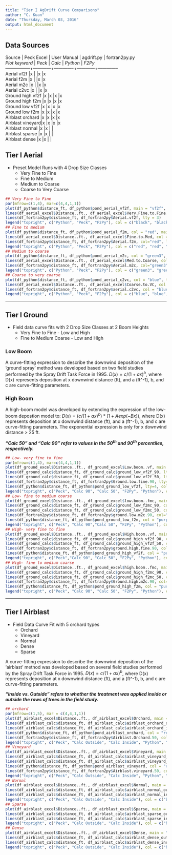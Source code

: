 ```yaml
---
title: "Tier I AgDrift Curve Comparisons"
author: "C. Kuan"
date: "Thursday, March 03, 2016"
output: html_document
---
```

## Data Sources  
  
Source           | Peck Excel | User Manual | agdrift.py | fortran2py.py  
_Plot keyword_   | _Peck_     | _Calc_      | _Python_   | _F2Py_         
-----------------+------------+-------------+------------+--------------  
Aerial vf2f      |x           |             |x           |x               
Aerial f2m       |x           |             |x           |x               
Aerial m2c       |x           |             |x           |x               
Aerial c2vc      |x           |             |x           |x               
Ground high vf2f |x           |x            |x           |x               
Ground high f2m  |x           |x            |x           |x               
Ground low vf2f  |x           |x            |x           |x               
Ground low f2m   |x           |x            |x           |x               
Airblast orchard |x           |x            |x           |x               
Airblast vineyard|x           |x            |x           |x               
Airblast normal  |x           |x            |            |                 
Airblast sparse  |x           |x            |            |                
Airblast dense   |x           |x            |            |                


## Tier I Aerial
* Preset Model Runs with 4 Drop Size Classes
    + Very Fine to Fine
    + Fine to Medium
    + Medium to Coarse
    + Coarse to Very Coarse
  
```r
## Very Fine to Fine
par(mfrow=c(1,4), mar=c(4,4,1,1))
plot(df_python$distance_ft, df_python$pond_aerial_vf2f, main = "vf2f", type = "l", xlab = "Distance (ft)", ylab = "Fraction of Deposition",xlim=c(0,300), ylim=c(0, 0.55))
lines(df_aerial_excel$Distance..ft., df_aerial_excel$Very.Fine.to.Fine, lty=2)
lines(df_fortran2py$distance_ft, df_fortran2py$Aerial.vf2f, lty = 3)
legend("topright", c("Python", "Peck", "F2Py"), col = c("black", "black", "black"), lty = c(1, 2, 3), bg = "gray90", cex=1)
## Fine to medium
plot(df_python$distance_ft, df_python$pond_aerial_f2m, col = "red", main = "f2m", type = "l", xlab = "Distance (ft)", ylab = "Fraction of Deposition",xlim=c(0,300), ylim=c(0, 0.55))
lines(df_aerial_excel$Distance..ft., df_aerial_excel$Fine.to.Med, col = "red", lty=2)
lines(df_fortran2py$distance_ft, df_fortran2py$Aerial.f2m, col="red", lty=3)
legend("topright", c("Python", "Peck", "F2Py"), col = c("red", "red", "red"), lty = c(1, 2, 3), bg = "gray90", cex=1)
## Medium to coarse
plot(df_python$distance_ft, df_python$pond_aerial_m2c, col = "green3", type = "l", main = "m2c", xlab = "Distance (ft)", ylab = "Fraction of Deposition",xlim=c(0,300), ylim=c(0, 0.55))
lines(df_aerial_excel$Distance..ft., df_aerial_excel$Med.to.Coarse, col = "green3", lty=2)
lines(df_fortran2py$distance_ft, df_fortran2py$Aerial.m2c, col="green3", lty=3)
legend("topright", c("Python", "Peck", "F2Py"), col = c("green3", "green3", "green3"), lty = c(1, 2, 3), bg = "gray90", cex=1)
## Coarse to very coarse
plot(df_python$distance_ft, df_python$pond_aerial_c2vc, col = "blue", type = "l", main = "c2vc", xlab = "Distance (ft)", ylab = "Fraction of Deposition",xlim=c(0,300), ylim=c(0, 0.55))
lines(df_aerial_excel$Distance..ft., df_aerial_excel$Coarse.to.VC, col = "blue", lty=2)
lines(df_fortran2py$distance_ft, df_fortran2py$aerial.c2vc, col = "blue", lty = 3)
legend("topright", c("Python", "Peck", "F2Py"), col = c("blue", "blue", "blue"), lty = c(1, 2, 3), bg = "gray90", cex=1)
```

***

## Tier I Ground
* Field data curve fits with 2 Drop Size Classes at 2 Boom Heights
    + Very Fine to Fine - Low and High
    + Fine to Medium Coarse - Low and High
  
### Low Boom
A curve-fitting expression to describe the downwind deposition of the 'ground spray' method was developed based on two field studies performed by the Spray Drift Task Force in 1995.   $D(x) = c/(1+ax)^{b}$, where D(x) represents deposition at x downwind distance (ft), and a (ft^-1), b, and c are curve-fitting parameters.

### High Boom
A high-boom model was developed by extending the expression of the low-boom depostion model to:  $D(x) = (c/(1+ax)^{b}) * (1+A exp(-Bx))$, where D(x) represents deposition at x downwind distance (ft), and a (ft^-1), b, and c are curve-fitting parameters. The exponential expression is only for x downwind distance > 25 ft.  

***"Calc 50" and "Calc 90" refer to values in the 50^th^ and 90^th^ percentiles, respectively.***

```r
## Low- very fine to fine
par(mfrow=c(1,4), mar=c(4,4,1,1))
plot(df_ground_excel$Distance..ft., df_ground_excel$Low.boom..vf, main = "Low vf2f", type = "l", xlab = "Distance (ft)", ylab = "Fraction of Deposition",xlim=c(0,300), ylim=c(0,0.5))
lines(df_ground_calc$distance_ft, df_ground_calc$ground_low_vf2f_90, lty=2, col = "blue")
lines(df_ground_calc$distance_ft, df_ground_calc$ground_low_vf2f_50, lty=2, col = "green3")
lines(df_fortran2py$distance_ft, df_fortran2py$Ground.low.fine.90, lty=3, col = "red")
lines(df_python$distance_ft, df_python$pond_ground_low_vf2f, lty=4, col = "purple")
legend("topright", c("Peck", "Calc 90", "Calc 50", "F2Py", "Python"), col = c("black", "blue","green3", "red", "purple"), lty = c(1, 2, 2, 3, 4), bg = "gray90", cex = 1)
## Low- fine to medium coarse
plot(df_ground_excel$Distance..ft., df_ground_excel$low.boom..fmc, main = "Low f2mc", type = "l", xlab = "Distance (ft)", ylab = "Fraction of Deposition",xlim=c(0,300), ylim=c(0,0.5))
lines(df_ground_calc$distance_ft, df_ground_calc$ground_low_f2mc_90, col = "blue", lty=2)
lines(df_ground_calc$distance_ft, df_ground_calc$ground_low_f2mc_50, col = "green3", lty=2)
lines(df_fortran2py$distance_ft, df_fortran2py$ground.low.m2c.90, col="red", lty=3)
lines(df_python$distance_ft, df_python$pond_ground_low_f2m, col = "purple", lty=4)
legend("topright", c("Peck", "Calc 90","Calc 50", "F2Py", "Python"), col = c("black", "blue","green3", "red", "purple"), lty = c(1, 2, 2, 3, 4), bg = "gray90", cex = 1)
## High- very fine to fine
plot(df_ground_excel$Distance..ft., df_ground_excel$High.boom..vf, main = "High Vf2f", type = "l", xlab = "Distance (ft)", ylab = "Fraction of Deposition",xlim=c(0,300), ylim=c(0,0.5))
lines(df_ground_calc$distance_ft, df_ground_calc$ground_high_vf2f_90, col = "blue", lty=2)
lines(df_ground_calc$distance_ft, df_ground_calc$ground_high_vf2f_50, col = "green3", lty=2)
lines(df_fortran2py$distance_ft, df_fortran2py$ground.high.fine.90, col="red",lty=3)
lines(df_python$distance_ft, df_python$pond_ground_high_vf2f, col = "purple", lty=4)
legend("topright", c("Peck","Calc 90", "Calc 50", "F2Py", "Python"), col = c("black", "blue","green3", "red", "purple"), lty = c(1, 2, 2, 3, 4), bg = "gray90", cex = 1)
## High- fine to medium coarse
plot(df_ground_excel$Distance..ft., df_ground_excel$high.boom..fmc, main = "High f2mc", type = "l", xlab = "Distance (ft)", ylab = "Fraction of Deposition",xlim=c(0,300), ylim=c(0,0.5))
lines(df_ground_calc$distance_ft, df_ground_calc$ground_high_f2mc_90, col = "blue", lty=2)
lines(df_ground_calc$distance_ft, df_ground_calc$ground_high_f2mc_50, col="green3",lty=2)
lines(df_fortran2py$distance_ft, df_fortran2py$Ground.high.m2c.90, col="red", lty=3)
lines(df_python$distance_ft, df_python$pond_ground_high_f2m, col = "purple", lty=4)
legend("topright", c("Peck", "Calc 90", "Calc 50", "F2Py", "Python"), col = c("black", "blue","green3", "red", "purple"), lty = c(1, 2, 2, 3, 4), bg = "gray90", cex = 1)
```

***

## Tier I Airblast
* Field Data Curve Fit with 5 orchard types
    + Orchard
    + Vineyard
    + Normal
    + Dense
    + Sparse

A curve-fitting expression to describe the downwind deposition of the 'airblast' method was developed based on several field studies performed by the Spray Drift Task Force in 1995.   $D(x) = c/(1+ax)^{b}$, where D(x) represents deposition at x downwind distance (ft), and a (ft^-1), b, and c are curve-fitting parameters. 

***"Inside vs. Outside" refers to whether the treatment was applied inside or outside the rows of trees in the field study.***

```r
## orchard
par(mfrow=c(1,5), mar = c(4,4,1,1))
plot(df_airblast_excel$Distance..ft., df_airblast_excel$Orchard, main = "Orchard", type = "l", xlab = "Distance (ft)", ylab = "Fraction of Deposition", xlim=c(0,300))
lines(df_airblast_calc$distance_ft, df_airblast_calc$airblast_orchard_outside, col="blue", lty=2)
lines(df_airblast_calc$distance_ft, df_airblast_calc$airblast_orchard_inside, col = "green3", lty=2)
lines(df_python$distance_ft, df_python$pond_airblast_orchard, col = "red", lty=3)
lines(df_fortran2py$distance_ft, df_fortran2py$Airblast.Orchard.50, col="purple", lty=4)
legend("topright", c("Peck", "Calc Outside", "Calc Inside", "Python", "F2Py"), col = c("black", "blue", "green3", "red", "purple"), lty = c(1, 2, 2, 3, 4), bg = "gray90", cex=1)
## Vineyard
plot(df_airblast_excel$Distance..ft., df_airblast_excel$Vineyard, main = "Vineyard", type = "l", xlab = "Distance (ft)", ylab = "Fraction of Deposition", xlim=c(0,300))
lines(df_airblast_calc$distance_ft, df_airblast_calc$airblast_vineyard_outside, col="blue", lty=2)
lines(df_airblast_calc$distance_ft, df_airblast_calc$airblast_vineyard_inside, col = "green3", lty=2)
lines(df_python$distance_ft, df_python$pond_airblast_vineyard, col = "red", lty=3)
lines(df_fortran2py$distance_ft, df_fortran2py$Airblast.vineyard.50, col="purple", lty=4)
legend("topright", c("Peck", "Calc Outside", "Calc Inside", "Python", "F2Py"), col = c("black", "blue", "green3", "red", "purple"), lty = c(1, 2, 2, 3, 4), bg = "gray90", cex=1)
## Normal
plot(df_airblast_excel$Distance..ft., df_airblast_excel$Normal, main = "Normal", type = "l", xlab = "Distance (ft)", ylab = "Fraction of Deposition", xlim=c(0,300))
lines(df_airblast_calc$distance_ft, df_airblast_calc$airblast_normal_outside, col="blue", lty=2)
lines(df_airblast_calc$distance_ft, df_airblast_calc$airblast_normal_inside, col = "green3", lty=2)
legend("topright", c("Peck", "Calc Outside", "Calc Inside"), col = c("black", "blue", "green3"), lty = c(1, 2, 2), bg = "gray90", cex = 1)
## Sparse
plot(df_airblast_excel$Distance..ft., df_airblast_excel$Sparse, main = "Sparse", type = "l", xlab = "Distance (ft)", ylab = "Fraction of Deposition", xlim=c(0,300))
lines(df_airblast_calc$distance_ft, df_airblast_calc$airblast_sparse_outside, col="blue", lty=2)
lines(df_airblast_calc$distance_ft, df_airblast_calc$airblast_sparse_inside, col = "green3", lty=2)
legend("topright", c("Peck", "Calc Outside", "Calc Inside"), col = c("black", "blue", "green3"), lty = c(1, 2, 2), bg = "gray90", cex = 1)
## Dense
plot(df_airblast_excel$Distance..ft., df_airblast_excel$Dense, main = "Dense", type = "l", xlab = "Distance (ft)", ylab = "Fraction of Deposition", xlim=c(0,300))
lines(df_airblast_calc$distance_ft, df_airblast_calc$airblast_dense_outside, col="blue", lty=2)
lines(df_airblast_calc$distance_ft, df_airblast_calc$airblast_dense_inside, col = "green3", lty=2)
legend("topright", c("Peck", "Calc Outside", "Calc Inside"), col = c("black", "blue", "green3"), lty = c(1, 2, 2), bg = "gray90", cex = 1)
```
